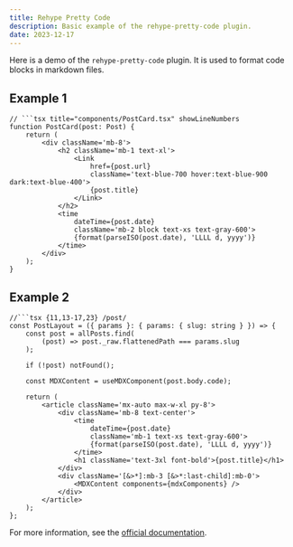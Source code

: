 ```yaml
---
title: Rehype Pretty Code
description: Basic example of the rehype-pretty-code plugin.
date: 2023-12-17
---
```


Here is a demo of the `rehype-pretty-code` plugin. It is used to format code blocks in markdown files.

## Example 1 

```tsx title="components/PostCard.tsx" showLineNumbers
// ```tsx title="components/PostCard.tsx" showLineNumbers
function PostCard(post: Post) {
    return (
        <div className='mb-8'>
            <h2 className='mb-1 text-xl'>
                <Link
                    href={post.url}
                    className='text-blue-700 hover:text-blue-900 dark:text-blue-400'>
                    {post.title}
                </Link>
            </h2>
            <time
                dateTime={post.date}
                className='mb-2 block text-xs text-gray-600'>
                {format(parseISO(post.date), 'LLLL d, yyyy')}
            </time>
        </div>
    );
}
```

## Example 2

```tsx {11,13-17,23} /post/
//```tsx {11,13-17,23} /post/
const PostLayout = ({ params }: { params: { slug: string } }) => {
    const post = allPosts.find(
        (post) => post._raw.flattenedPath === params.slug
    );

    if (!post) notFound();

    const MDXContent = useMDXComponent(post.body.code);

    return (
        <article className='mx-auto max-w-xl py-8'>
            <div className='mb-8 text-center'>
                <time
                    dateTime={post.date}
                    className='mb-1 text-xs text-gray-600'>
                    {format(parseISO(post.date), 'LLLL d, yyyy')}
                </time>
                <h1 className='text-3xl font-bold'>{post.title}</h1>
            </div>
            <div className='[&>*]:mb-3 [&>*:last-child]:mb-0'>
                <MDXContent components={mdxComponents} />
            </div>
        </article>
    );
};
```

For more information, see the <a href='https://rehype-pretty-code.netlify.app/' target='_blank'>official documentation</a>.